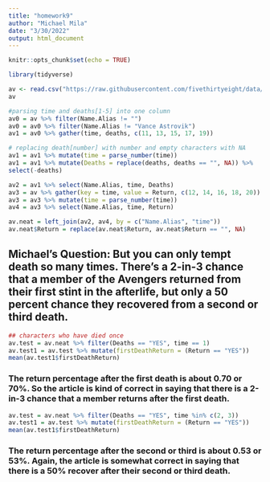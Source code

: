 ```yaml
---
title: "homework9"
author: "Michael Mila"
date: "3/30/2022"
output: html_document
---
```


```r
knitr::opts_chunk$set(echo = TRUE)
```

```r
library(tidyverse)
```

```r
av <- read.csv("https://raw.githubusercontent.com/fivethirtyeight/data/master/avengers/avengers.csv", stringsAsFactors = FALSE)
av
```

```r

#parsing time and deaths[1-5] into one column
av0 = av %>% filter(Name.Alias != "")
av0 = av0 %>% filter(Name.Alias != "Vance Astrovik")
av1 = av0 %>% gather(time, deaths, c(11, 13, 15, 17, 19))

# replacing death[number] with number and empty characters with NA
av1 = av1 %>% mutate(time = parse_number(time))
av1 = av1 %>% mutate(Deaths = replace(deaths, deaths == "", NA)) %>%
select(-deaths)

av2 = av1 %>% select(Name.Alias, time, Deaths)
av3 = av %>% gather(key = time, value = Return, c(12, 14, 16, 18, 20))
av3 = av3 %>% mutate(time = parse_number(time))
av4 = av3 %>% select(Name.Alias, time, Return)

av.neat = left_join(av2, av4, by = c("Name.Alias", "time"))
av.neat$Return = replace(av.neat$Return, av.neat$Return == "", NA)
```

## Michael's Question: But you can only tempt death so many times. There’s a 2-in-3 chance that a member of the Avengers returned from their first stint in the afterlife, but only a 50 percent chance they recovered from a second or third death.

```r
## characters who have died once
av.test = av.neat %>% filter(Deaths == "YES", time == 1)
av.test1 = av.test %>% mutate(firstDeathReturn = (Return == "YES"))
mean(av.test1$firstDeathReturn)
```

### The return percentage after the first death is about 0.70 or 70%. So the article is kind of correct in saying that there is a 2-in-3 chance that a member returns after the first death.

```r
av.test = av.neat %>% filter(Deaths == "YES", time %in% c(2, 3))
av.test1 = av.test %>% mutate(firstDeathReturn = (Return == "YES"))
mean(av.test1$firstDeathReturn)
```

### The return percentage after the second or third is about 0.53 or 53%. Again, the article is somewhat correct in saying that there is a 50% recover after their second or third death.

